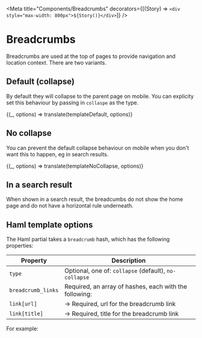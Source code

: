 

<Meta
  title="Components/Breadcrumbs"
  decorators={[(Story) => `<div style="max-width: 800px">${Story()}</div>`]}
/>

# Breadcrumbs

Breadcrumbs are used at the top of pages to provide navigation and location context. There are two variants.

## Default (collapse)

By default they will collapse to the parent page on mobile. You can explicity set this behaviour by passing in
`collaspe` as the type.

<Preview>
  <Story
    name="Breadcrumbs (default)"
    parameters={{ docs: { source: { code: templateDefault.raw } } }}
  >
    {(_, options) => translate(templateDefault, options)}
  </Story>
</Preview>

## No collapse

You can prevent the default collapse behaviour on mobile when you don't want this to happen, eg in search results.

<Preview>
  <Story
    name="Breadcrumbs (No collapse)"
    parameters={{ docs: { source: { code: templateNoCollapse.raw } } }}
  >
    {(_, options) => translate(templateNoCollapse, options)}
  </Story>
</Preview>

## In a search result

When shown in a search result, the breadcumbs do not show the home page and do not have a horizontal rule underneath.

## Haml template options

The Haml partial takes a `breadcrumb` hash, which has the following properties:

| Property           | Description                                            |
| ------------------ | ------------------------------------------------------ |
| `type`             | Optional, one of: `collapse` (default), `no-collapse`  |
| `breadcrumb_links` | Required, an array of hashes, each with the following: |
| `link[url]`        | &rarr; Required, url for the breadcrumb link           |
| `link[title]`      | &rarr; Required, title for the breadcrumb link         |

For example:

<Source dark="true" lang="haml" code={templateNoCollapse.raw} />
